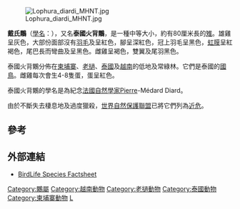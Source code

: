{{Speciesbox
| name = 戴氏鷴
| status = NT
| status_system = IUCN3.1
| status_ref = <ref name=iucn>{{IUCN2006|assessors=BirdLife International|year=2004|id=12338|title=Lophura diardi|downloaded=2006-10-31}}</ref>
| image = Siamese Fireback - Khao Yai NP - Thailand S4E5652 (14235642036).jpg
| image_width = 250px
| image_caption = 雄鳥，攝於[[泰國|泰國]][[考艾國家公園|考艾國家公園]]
| genus = Lophura
| species = diardi
| authority = ([[夏爾·呂西安·波拿巴|Bonaparte]], 1856)
}}
[[File:Lophura_diardi_MHNT.jpg|thumb]]

'''戴氏鷴'''（[[學名|學名]]：{{lang|la|''Lophura diardi''}}），又名'''泰國火背鷴'''，是一種中等大小，約有80厘米長的[[雉|雉]]。雄雞呈灰色，大部份面部沒有[[羽毛|羽毛]]及呈紅色，腳呈深紅色，冠上羽毛呈黑色，[[虹膜|虹膜]]呈紅褐色，尾巴長而彎曲及呈黑色。雌雞呈褐色，雙翼及尾羽黑色。

泰國火背鷴分佈在[[柬埔寨|柬埔寨]]、[[老撾|老撾]]、[[泰國|泰國]]及[[越南|越南]]的低地及常綠林。它們是泰國的[[國鳥|國鳥]]。雌雞每次會生4-8隻蛋，蛋呈紅色。

泰國火背鷴的學名是為紀念[[法國|法國]][[自然學家|自然學家]]Pierre-Médard Diard。

由於不斷失去棲息地及過度獵殺，[[世界自然保護聯盟|世界自然保護聯盟]]已將它們列為[[近危|近危]]。

==參考==
{{reflist}}

==外部連結==
* [http://www.birdlife.org/datazone/species/index.html?action=SpcHTMDetails.asp&sid=260&m=0 BirdLife Species Factsheet] {{Wayback|url=http://www.birdlife.org/datazone/species/index.html?action=SpcHTMDetails.asp&sid=260&m=0 |date=20090105000942 }}
{{Taxonbar|from=Q839857}}

[[Category:鷴屬|Category:鷴屬]]
[[Category:越南動物|Category:越南動物]]
[[Category:老撾動物|Category:老撾動物]]
[[Category:泰國動物|Category:泰國動物]]
[[Category:柬埔寨動物|Category:柬埔寨動物]]
[[Category:1856年描述的鸟类|L]]